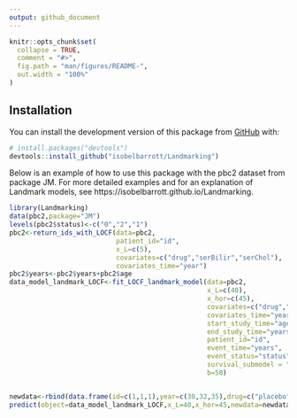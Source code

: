 ```yaml
---
output: github_document
---
```


<!-- README.md is generated from README.Rmd. Please edit that file -->

```r
knitr::opts_chunk$set(
  collapse = TRUE,
  comment = "#>",
  fig.path = "man/figures/README-",
  out.width = "100%"
)
```

## Installation

You can install the development version of this package from [GitHub](https://github.com/) with:

``` r
# install.packages("devtools")
devtools::install_github("isobelbarrott/Landmarking")
```

Below is an example of how to use this package with the pbc2 dataset from package JM. For more detailed examples and for an explanation of Landmark models, see https://isobelbarrott.github.io/Landmarking.

```r
library(Landmarking)
data(pbc2,package="JM")
levels(pbc2$status)<-c("0","2","1")
pbc2<-return_ids_with_LOCF(data=pbc2,
                           patient_id="id",
                           x_L=c(5),
                           covariates=c("drug","serBilir","serChol"),
                           covariates_time="year")
pbc2$years<-pbc2$years+pbc2$age
data_model_landmark_LOCF<-fit_LOCF_landmark_model(data=pbc2,
                                                  x_L=c(40),
                                                  x_hor=c(45),
                                                  covariates=c("drug","serBilir","serChol"),
                                                  covariates_time="year",
                                                  start_study_time="age",
                                                  end_study_time="years",
                                                  patient_id="id",
                                                  event_time="years",
                                                  event_status="status",
                                                  survival_submodel = "cause_specific",
                                                  b=50)


newdata<-rbind(data.frame(id=c(1,1,1),year=c(30,32,35),drug=c("placebo","placebo","placebo"),serBilir=c(2.4,2.7,2.6),serChol=c(220,234,234)))
predict(object=data_model_landmark_LOCF,x_L=40,x_hor=45,newdata=newdata)
```
